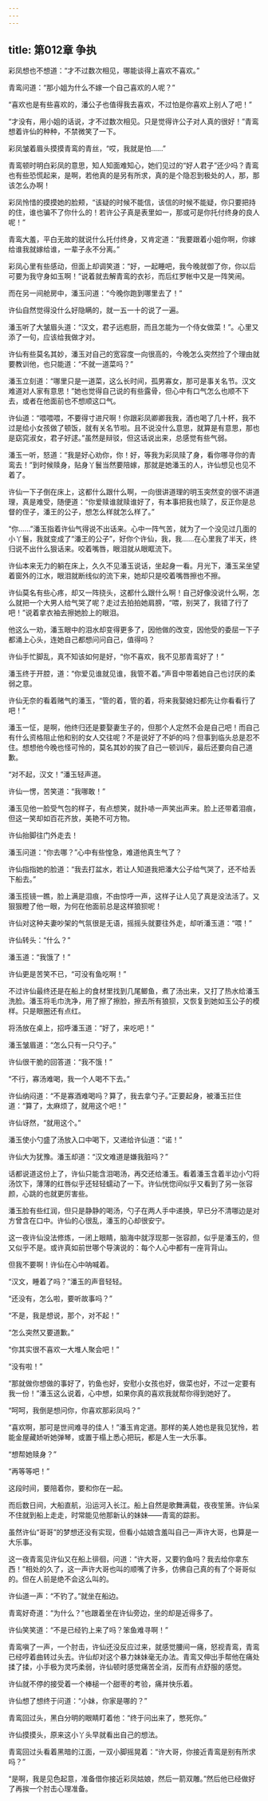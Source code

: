 ```yaml
---
---
---
```

title: 第012章 争执
---





彩凤想也不想道：“才不过数次相见，哪能谈得上喜欢不喜欢。”

青鸾问道：“那小姐为什么不嫁一个自己喜欢的人呢？”

“喜欢也是有些喜欢的，潘公子也值得我去喜欢，不过怕是你喜欢上别人了吧！”

“才没有，用小姐的话说，才不过数次相见。只是觉得许公子对人真的很好！”青鸾想着许仙的种种，不禁微笑了一下。

彩凤皱着眉头摸摸青鸾的青丝，“哎，我就是怕……”

青鸾顿时明白彩凤的意思，知人知面难知心，她们见过的“好人君子”还少吗？青鸾也有些恐慌起来，是啊，若他真的是另有所求，真的是个隐忍到极处的人，那，那该怎么办啊！

彩凤怜惜的摸摸她的脸颊，“该疑的时候不能信，该信的时候不能疑，你只要把持的住，谁也骗不了你什么的！若许公子真是表里如一，那或可是你托付终身的良人呢！”

青鸾大羞，平白无故的就说什么托付终身，又肯定道：“我要跟着小姐你啊，你嫁给谁我就嫁给谁，一辈子永不分离。”

彩凤心里有些感动，但面上却调笑道：“好，一起睡吧，我今晚就御了你，你以后可要为我守身如玉啊！”说着就去解青鸾的衣衫，而后红罗帐中又是一阵笑闹。

而在另一间舱房中，潘玉问道：“今晚你跑到哪里去了！”

许仙自然觉得没什么好隐瞒的，就一五一十的说了一遍。

潘玉听了大皱眉头道：“汉文，君子远庖厨，而且怎能为一个侍女做菜！”。心里又添了一句，应该给我做才对。

许仙有些莫名其妙，潘玉对自己的宽容度一向很高的，今晚怎么突然捡了个理由就要教训他，也只能道：“不就一道菜吗？”

潘玉立刻道：“哪里只是一道菜，这么长时间，孤男寡女，那可是事关名节。汉文难道对人家有意思！”她也觉得自己说的有些露骨，但心中有口气怎么也顺不下去，或者在他面前也不想顺这口气。

许仙道：“喂喂喂，不要得寸进尺啊！你跟彩凤卿卿我我，酒也喝了几十杯，我不过是给小女孩做了顿饭，就有关名节啦。且不说没什么意思，就算是有意思，那也是窈窕淑女，君子好逑。”虽然是辩驳，但这话说出来，总感觉有些气弱。

潘玉一听，怒道：“我是好心劝你，你！好，等我为彩凤赎了身，看你哪寻你的青鸾去！”到时候赎身，贴身丫鬟当然要陪嫁，那就是她潘玉的人，许仙想见也见不着了。

许仙一下子倒在床上，这都什么跟什么啊，一向很讲道理的明玉突然变的很不讲道理，真是难受，随便道：“你爱赎谁就赎谁好了，有本事把我也赎了，反正你是总督的侄子，潘王的公子，想怎么样就怎么样了。”

“你……”潘玉指着许仙气得说不出话来。心中一阵气苦，就为了一个没见过几面的小丫鬟，我就变成了“潘王的公子”，好你个许仙，我，我……在心里我了半天，终归说不出什么狠话来。咬着嘴唇，眼泪就从眼眶流下。

许仙本来无力的躺在床上，久久不见潘玉说话，坐起身一看。月光下，潘玉呆坐望着窗外的江水，眼泪就断线似的流下来，她却只是咬着嘴唇擦也不擦。

许仙莫名有些心疼，却又一阵挠头，这都什么跟什么啊！自己好像没说什么啊，怎么就把一个大男人给气哭了呢？走过去拍拍她肩膀，“喂，别哭了，我错了行了吧！”说着拿衣袖去擦她脸上的眼泪。

他这么一劝，潘玉眼中的泪水却变得更多了，因他做的改变，因他受的委屈一下子都涌上心头，连她自己都想问问自己，值得吗？

许仙手忙脚乱，真不知该如何是好，“你不喜欢，我不见那青鸾好了！”

潘玉终于开腔，道：“你爱见谁就见谁，我管不着。”声音中带着她自己也讨厌的柔弱之意。

许仙无奈的看着赌气的潘玉，“管的着，管的着，将来我娶媳妇都先让你看看行了吧！”

潘玉一怔，是啊，他终归还是要娶妻生子的，但那个人定然不会是自己吧！而自己有什么资格阻止他和别的女人交往呢？不是说好了不妒的吗？但事到临头总是忍不住。想想他今晚也怪可怜的，莫名其妙的挨了自己一顿训斥，最后还要向自己道歉。

“对不起，汉文！”潘玉轻声道。

许仙一愣，苦笑道：“我哪敢！”

潘玉见他一脸受气包的样子，有点想笑，就扑哧一声笑出声来。脸上还带着泪痕，但这一笑却如百花齐放，美艳不可方物。

许仙抬脚往门外走去！

潘玉问道：“你去哪？”心中有些惶急，难道他真生气了？

许仙指指她的脸道：“我去打盆水，若让人知道我把潘大公子给气哭了，还不给丢下船去。”

潘玉揽镜一瞧，脸上满是泪痕，不由惊呼一声，这样子让人见了真是没法活了。又狠狠瞪了他一眼，为何在他面前总是这样狼狈呢！

许仙对这种夫妻吵架的气氛很是无语，摇摇头就要往外走，却听潘玉道：“喂！”

许仙转头：“什么？”

潘玉道：“我饿了！”

许仙更是苦笑不已，“可没有鱼吃啊！”

不过许仙最终还是在船上的食材里找到几尾鲫鱼，煮了汤出来，又打了热水给潘玉洗脸。潘玉将毛巾洗净，用了擦了擦脸，擦去所有狼狈，又恢复到她如玉公子的模样。只是眼圈还有点红。

将汤放在桌上，招呼潘玉道：“好了，来吃吧！”

潘玉皱眉道：“怎么只有一只勺子。”

许仙很干脆的回答道：“我不饿！”

“不行，寡汤难喝，我一个人喝不下去。”

许仙纳闷道：“不是寡酒难喝吗？算了，我去拿勺子。”正要起身，被潘玉拦住道：“算了，太麻烦了，就用这个吧！”

许仙讶然，“就用这个。”

潘玉使小勺盛了汤放入口中喝下，又递给许仙道：“诺！”

许仙大为犹豫。潘玉却道：“汉文难道是嫌我脏吗？”

话都说道这份上了，许仙只能含泪喝汤，再交还给潘玉。看着潘玉含着半边小勺将汤饮下，薄薄的红唇似乎还轻轻蠕动了一下。许仙恍惚间似乎又看到了另一张容颜，心跳的也就更厉害些。

潘玉脸有些红润，但只是静静的喝汤，勺子在两人手中递换，早已分不清哪边是对方曾含在口中。许仙的心很乱，潘玉的心却很安宁。

这一夜许仙没法修炼，一闭上眼睛，脑海中就浮现那一张容颜，似乎是潘玉的，但又似乎不是。或许真如前世哪个导演说的：每个人心中都有一座背背山。

但我不要啊！许仙在心中呐喊着。

“汉文，睡着了吗？”潘玉的声音轻轻。

“还没有，怎么啦，要听故事吗？”

“不是，我是想说，那个，对不起！”

“怎么突然又要道歉。”

“你其实很不喜欢一大堆人聚会吧！”

“没有啦！”

“那就做你想做的事好了，钓鱼也好，安慰小女孩也好，做菜也好，不过一定要有我一份！”潘玉这么说着，心中想，如果你真的喜欢我就帮你得到她好了。

“呵呵，我倒是想问你，你喜欢那彩凤吗？”

“喜欢啊，那可是世间难寻的佳人！”潘玉肯定道。那样的美人她也是我见犹怜，若能金屋藏娇听她弹琴，或置于榻上悉心把玩，都是人生一大乐事。

“想帮她赎身？”

“再等等吧！”

这段时间，要陪着你，要和你在一起。

而后数日间，大船直航，沿运河入长江。船上自然是歌舞满载，夜夜笙箫。许仙呆不住就到船上走走，时常能见他那新认的妹妹——青鸾的踪影。

虽然许仙“哥哥”的梦想还没有实现，但看小姑娘含羞叫自己一声许大哥，也算是一大乐事。

这一夜青鸾见许仙又在船上徘徊，问道：“许大哥，又要钓鱼吗？我去给你拿东西！”相处的久了，这一声许大哥也叫的顺嘴了许多，仿佛自己真的有了个哥哥似的。但在人前是绝不会这么叫的。

许仙道一声：“不钓了。”就坐在船边。

青鸾好奇道：“为什么？”也跟着坐在许仙旁边，坐的却是近得多了。

许仙笑笑道：“不是已经钓上来了吗？笨鱼难寻啊！”

青鸾嗔了一声，一个肘击，许仙还没反应过来，就感觉腰间一痛，怒视青鸾，青鸾已经哼着曲转过头去。许仙却对这个暴力妹妹毫无办法。青鸾又伸出手帮他在痛处揉了揉，小手极为灵巧柔弱，许仙顿时感觉痛苦全消，反而有点舒服的感觉。

许仙就不停的接受着一个棒槌一个甜枣的考验，痛并快乐着。

许仙想了想终于问道：“小妹，你家是哪的？”

青鸾回过头，黑白分明的眼睛盯着他：“终于问出来了，憋死你。”

许仙摸摸头，原来这小丫头早就看出自己的想法。

青鸾回过头看着黑暗的江面，一双小脚摇晃着：“许大哥，你接近青鸾是别有所求吗？”

“是啊，我是见色起意，准备借你接近彩凤姑娘，然后一箭双雕。”然后他已经做好了再挨一个肘击心理准备。